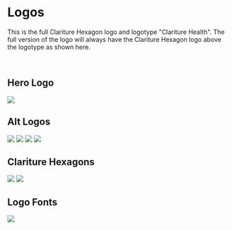 
<Meta title='Brand Guidelines/Logos' />

# Logos

This is the full Clariture Hexagon logo and logotype "Clariture Health". The full version of the logo will always have the Clariture Hexagon logo above the logotype as shown here.

<br />

## Hero Logo

<img className='mx-auto m-10' src='/images/logos/hero_logo.svg' />

<br />

## Alt Logos

<img className='mx-auto m-10' src='/images/logos/alt_1.svg' />

<img className='mx-auto m-10' src='/images/logos/alt_2.svg' />

<img className='mx-auto m-10' src='/images/logos/alt_3.svg' />

<img className='mx-auto' src='/images/logos/alt_4.svg' />

<br />

## Clariture Hexagons

<img className='mx-auto m-10' src='/images/logos/hex_color.svg' />

<img className='mx-auto m-10' src='/images/logos/hex_mono.svg' />

<br />

## Logo Fonts

<img className='mx-auto m-10' src='/images/logos/logo_fonts.svg' />
